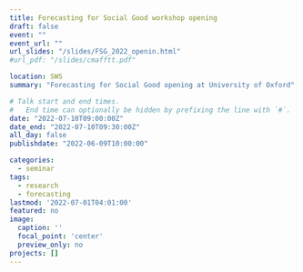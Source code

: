 ```yaml
---
title: Forecasting for Social Good workshop opening
draft: false
event: ""
event_url: ""
url_slides: "/slides/FSG_2022_openin.html"
#url_pdf: "/slides/cmafftt.pdf"

location: SWS
summary: "Forecasting for Social Good opening at University of Oxford"

# Talk start and end times.
#   End time can optionally be hidden by prefixing the line with `#`.
date: "2022-07-10T09:00:00Z"
date_end: "2022-07-10T09:30:00Z"
all_day: false
publishdate: "2022-06-09T10:00:00"

categories:
  - seminar
tags:
  - research
  - forecasting
lastmod: '2022-07-01T04:01:00'
featured: no
image:
  caption: ''
  focal_point: 'center'
  preview_only: no
projects: []
---
```

